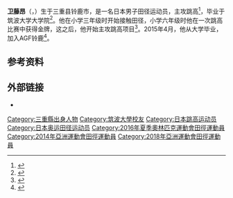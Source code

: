 {{bots|deny=InternetArchiveBot}}
{{NoteTA|G1=Sports}}
{{Infobox sportsperson
| name= 卫藤昂
| image= 2019-09-01 ISTAF 2019 High jump (Martin Rulsch) 045.jpg
| image_size=
| caption= 
| birth_date= {{birth date and age|1991|2|5}}
| birth_place= {{JPN}}[[三重县|三重县]][[铃鹿市|铃鹿市]]
| height= {{convert|1.83|m|ftin|abbr=on}}
| weight= {{convert|67|kg|lb|abbr=on}}
| country= {{JPN}}
| sport= [[田径|田径]]
| event= [[跳高|跳高]]
| medaltemplates =
{{MedalSport|男子[[田徑|田徑]]}}
{{MedalCountry|{{JPN}}}}
{{MedalCompetition|[[亚洲田径锦标赛|亚洲田径锦标赛]]}}
{{MedalGold|[[2015年亚洲田径锦标赛|2015 武汉]]|跳高}}
{{MedalSilver|[[2019年亚洲田径锦标赛|2019 多哈]]|跳高}}
}}

'''卫藤昂'''（{{jpn|j=衛藤 昂|hg=えとう たかし|rm=Etō Takashi}}，{{bd|1991年|2月5日||}}）生于三重县铃鹿市，是一名日本男子田径运动员，主攻跳高<ref>{{cite web|url=https://www.suzuka.ac.jp/dpt_info/201706011-71/|script-title=ja:リオ・オリンピック走高跳代表衛藤昂選手（AGF鈴鹿所属）が「鈴鹿学」で講演|work={{lang|ja|鈴鹿大学}}|date=2017-06-01|accessdate=2020-09-16|archiveurl=https://archive.is/WRemC|archivedate=2020-09-16}}</ref>，毕业于筑波大学大学院<ref>{{cite web|url=https://www.isenp.co.jp/2018/06/25/19558|script-title=ja:陸上日本選手権、走り高跳び　衛藤が３連覇　鈴鹿市出身|publisher={{lang|ja|伊勢新聞}}|date=2018-06-25|accessdate=2020-09-16|archiveurl=https://archive.is/bcWQj|archivedate=2020-09-16}}</ref>。他在小学三年级时开始接触田径，小学六年级时他在一次跳高比赛中获得金牌，这之后，他开始主攻跳高项目<ref>{{cite web|url=https://www.olympicchannel.com/ja/stories/features/detail/%E8%A1%9B%E8%97%A4%E6%98%82-%E7%95%B0%E8%89%B2%E3%81%AE%E3%82%A2%E3%82%B9%E3%83%AA-%E3%83%88-%E9%9D%B4%E8%81%B7%E4%BA%BA%E3%82%92%E3%82%81%E3%81%95%E3%81%97-%E3%81%84%E3%81%A4%E3%81%97%E3%81%8B%E3%81%9F%E3%81%A8%E3%82%8A%E7%9D%80%E3%81%84%E3%81%9F%E8%B5%B0%E9%AB%98%E8%B7%B3%E3%81%AE%E5%90%8D%E6%89%8B%E3%81%AE%E5%9C%B0%E4%BD%8D/|script-title=ja:衛藤昂：異色のアスリート！ 靴職人をめざし、いつしかたどり着いた走高跳の名手の地位|work=[[奥林匹克频道|Olympic Channel]]|date=2019-02-25|accessdate=2020-09-16|archiveurl=https://archive.is/BMdVP|archivedate=2020-09-16}}</ref>。2015年4月，他从大学毕业，加入AGF铃鹿<ref>{{cite web|url=https://sen.agf.jp/tokyo2020/athlete/athlete_eto.html|script-title=ja:世界の舞台で“日本”を強く印象付けたい　走高跳 衛藤 昂|work={{lang|ja|味の素AGF}}|accessdate=2020-09-16|archiveurl=https://archive.is/XvRTF|archivedate=2020-09-16}}</ref>。

==参考资料==
{{Reflist}}

==外部链接==
*{{IAAF name|251001}}

{{Authority control}}

{{DEFAULTSORT:Eto, Takashi}}
[[Category:三重縣出身人物|Category:三重縣出身人物]]
[[Category:筑波大學校友|Category:筑波大學校友]]
[[Category:日本跳高运动员|Category:日本跳高运动员]]
[[Category:日本奥运田径运动员|Category:日本奥运田径运动员]]
[[Category:2016年夏季奧林匹克運動會田徑運動員|Category:2016年夏季奧林匹克運動會田徑運動員]]
[[Category:2014年亞洲運動會田徑運動員|Category:2014年亞洲運動會田徑運動員]]
[[Category:2018年亞洲運動會田徑運動員|Category:2018年亞洲運動會田徑運動員]]